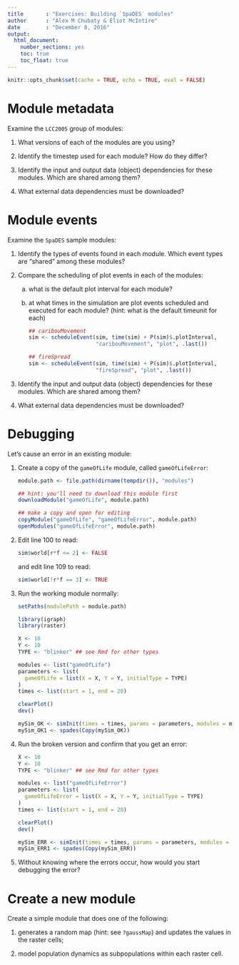 ```yaml
---
title       : "Exercises: Building `SpaDES` modules"
author      : "Alex M Chubaty & Eliot McIntire"
date        : "December 8, 2016"
output: 
  html_document: 
    number_sections: yes
    toc: true
    toc_float: true
---
```

 
```r
knitr::opts_chunk$set(cache = TRUE, echo = TRUE, eval = FALSE)
```

# Module metadata

Examine the `LCC2005` group of modules:

1. What versions of each of the modules are you using?

2. Identify the timestep used for each module? How do they differ?

3. Identify the input and output data (object) dependencies for these modules. Which are shared among them?

4. What external data dependencies must be downloaded?

# Module events

Examine the `SpaDES` sample modules:

1. Identify the types of events found in each module. Which event types are "shared" among these modules?

2. Compare the scheduling of plot events in each of the modules:

    a. what is the default plot interval for each module?
    
    b. at what times in the simulation are plot events scheduled and executed for each module?
    (hint: what is the default timeunit for each)

        ```r
        ## caribouMovement
        sim <- scheduleEvent(sim, time(sim) + P(sim)$.plotInterval,
                             "caribouMovement", "plot", .last())
        ```

        ```r
        ## fireSpread
        sim <- scheduleEvent(sim, time(sim) + P(sim)$.plotInterval,
                             "fireSpread", "plot", .last())
        ```

3. Identify the input and output data (object) dependencies for these modules. Which are shared among them?

4. What external data dependencies must be downloaded?

# Debugging

Let's cause an error in an existing module:

1. Create a copy of the `gameOfLife` module, called `gameOfLifeError`:

    ```r
    module.path <- file.path(dirname(tempdir()), "modules")

    ## hint: you'll need to download this module first
    downloadModule("gameOfLife", module.path)

    ## make a copy and open for editing
    copyModule("gameOfLife", "gameOfLifeError", module.path)
    openModules("gameOfLifeError", module.path)
    ```

2. Edit line 100 to read:

    ```r
    sim$world[r*f <= 2] <- FALSE
    ```

    and edit line 109 to read:

    ```r
    sim$world[!r*f == 3] <- TRUE
    ```

3. Run the working module normally:

    ```r
    setPaths(modulePath = module.path)

    library(igraph)
    library(raster)

    X <- 10
    Y <- 10
    TYPE <- "blinker" ## see Rmd for other types

    modules <- list("gameOfLife")
    parameters <- list(
      gameOfLife = list(X = X, Y = Y, initialType = TYPE)
    )
    times <- list(start = 1, end = 20)

    clearPlot()
    dev()
 
    mySim_OK <- simInit(times = times, params = parameters, modules = modules)
    mySim_OK1 <- spades(Copy(mySim_OK))
    ```

4. Run the broken version and confirm that you get an error:
 
 
    ```r
    X <- 10
    Y <- 10
    TYPE <- "blinker" ## see Rmd for other types

    modules <- list("gameOfLifeError")
    parameters <- list(
      gameOfLifeError = list(X = X, Y = Y, initialType = TYPE)
    )
    times <- list(start = 1, end = 20)

    clearPlot()
    dev()

    mySim_ERR <- simInit(times = times, params = parameters, modules = modules)
    mySim_ERR1 <- spades(Copy(mySim_ERR))
    ```

5. Without knowing where the errors occur, how would you start debugging the error?

# Create a new module

Create a simple module that does one of the following:

1. generates a random map (hint: see `?gaussMap`) and updates the values in the raster cells;
 
2. model population dynamics as subpopulations within each raster cell.
